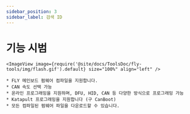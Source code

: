 ```yaml
---
sidebar_position: 3
sidebar_label: 검색 ID
---
```


# 기능 시범

    <ImageView image={require('@site/docs/ToolsDoc/fly-tools/img/flash.gif').default} size="100%" align="left" />

    * FLY 메인보드 펌웨어 컴파일을 지원합니다.
    * CAN 속도 선택 가능
    * 온라인 프로그래밍을 지원하며, DFU, HID, CAN 등 다양한 방식으로 프로그래밍 가능
    * Katapult 프로그래밍을 지원합니다 (구 CanBoot)
    * 모든 컴파일된 펌웨어 파일을 다운로드할 수 있습니다.
